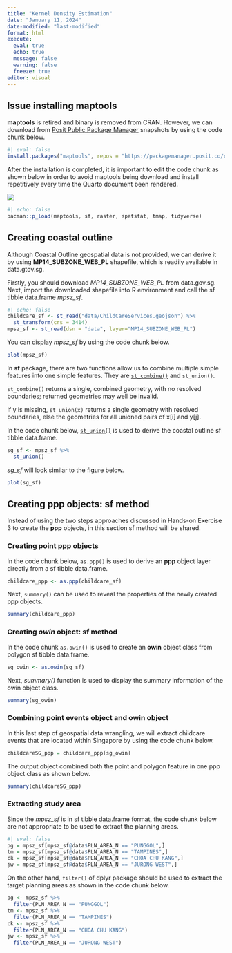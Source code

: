 ```yaml
---
title: "Kernel Density Estimation"
date: "January 11, 2024"
date-modified: "last-modified"
format: html
execute:
  eval: true
  echo: true
  message: false
  warning: false
  freeze: true
editor: visual
---
```


## Issue installing maptools

**maptools** is retired and binary is removed from CRAN. However, we can download from [Posit Public Package Manager](https://packagemanager.posit.co/client/#/repos/cran/setup?snapshot=2023-10-13&distribution=windows&r_environment=ide) snapshots by using the code chunk below.

```r
#| eval: false
install.packages("maptools", repos = "https://packagemanager.posit.co/cran/2023-10-13")
```

After the installation is completed, it is important to edit the code chunk as shown below in order to avoid maptools being download and install repetitively every time the Quarto document been rendered.

![](img/image1.jpg)

```r
#| echo: false
pacman::p_load(maptools, sf, raster, spatstat, tmap, tidyverse)
```

## Creating coastal outline

Although Coastal Outline geospatial data is not provided, we can derive it by using **MP14_SUBZONE_WEB_PL** shapefile, which is readily available in data.gtov.sg.

Firstly, you should download *MP14_SUBZONE_WEB_PL* from data.gov.sg. Next, import the downloaded shapefile into R environment and call the sf tibble data.frame *mpsz_sf*.

```r
#| echo: false
childcare_sf <- st_read("data/ChildCareServices.geojson") %>%
  st_transform(crs = 3414)
mpsz_sf <- st_read(dsn = "data", layer="MP14_SUBZONE_WEB_PL")
```

You can display *mpsz_sf* by using the code chunk below.

```r
plot(mpsz_sf)
```

In **sf** package, there are two functions allow us to combine multiple simple features into one simple features. They are [`st_combine()`](https://r-spatial.github.io/sf/reference/geos_combine.html) and `st_union()`.

`st_combine()` returns a single, combined geometry, with no resolved boundaries; returned geometries may well be invalid.

If y is missing, `st_union(x)` returns a single geometry with resolved boundaries, else the geometries for all unioned pairs of x\[i\] and y\[j\].

In the code chunk below, [`st_union()`]() is used to derive the coastal outline sf tibble data.frame.

```r
sg_sf <- mpsz_sf %>%
  st_union()
```

*sg_sf* will look similar to the figure below.

```r
plot(sg_sf)
```

## Creating ppp objects: sf method

Instead of using the two steps approaches discussed in Hands-on Exercise 3 to create the **ppp** objects, in this section sf method will be shared.

### Creating point ppp objects

In the code chunk below, `as.ppp()` is used to derive an **ppp** object layer directly from a sf tibble data.frame.

```r
childcare_ppp <- as.ppp(childcare_sf)
```

Next, `summary()` can be used to reveal the properties of the newly created ppp objects.

```r
summary(childcare_ppp)
```

### Creating ***owin*** object: sf method

In the code chunk `as.owin()` is used to create an **owin** object class from polygon sf tibble data.frame.

```r
sg_owin <- as.owin(sg_sf)
```

Next, *summary()* function is used to display the summary information of the owin object class.

```r
summary(sg_owin)
```

### Combining point events object and owin object

In this last step of geospatial data wrangling, we will extract childcare events that are located within Singapore by using the code chunk below.

```r
childcareSG_ppp = childcare_ppp[sg_owin]
```

The output object combined both the point and polygon feature in one ppp object class as shown below.

```r
summary(childcareSG_ppp)
```

### Extracting study area

Since the *mpsz_sf* is in sf tibble data.frame format, the code chunk below are not appropriate to be used to extract the planning areas.

```r
#| eval: false
pg = mpsz_sf[mpsz_sf@data$PLN_AREA_N == "PUNGGOL",]
tm = mpsz_sf[mpsz_sf@data$PLN_AREA_N == "TAMPINES",]
ck = mpsz_sf[mpsz_sf@data$PLN_AREA_N == "CHOA CHU KANG",]
jw = mpsz_sf[mpsz_sf@data$PLN_AREA_N == "JURONG WEST",]
```

On the other hand, `filter()` of dplyr package should be used to extract the target planning areas as shown in the code chunk below.

```r
pg <- mpsz_sf %>%
  filter(PLN_AREA_N == "PUNGGOL")
tm <- mpsz_sf %>%
  filter(PLN_AREA_N == "TAMPINES")
ck <- mpsz_sf %>%
  filter(PLN_AREA_N == "CHOA CHU KANG")
jw <- mpsz_sf %>%
  filter(PLN_AREA_N == "JURONG WEST")
```
